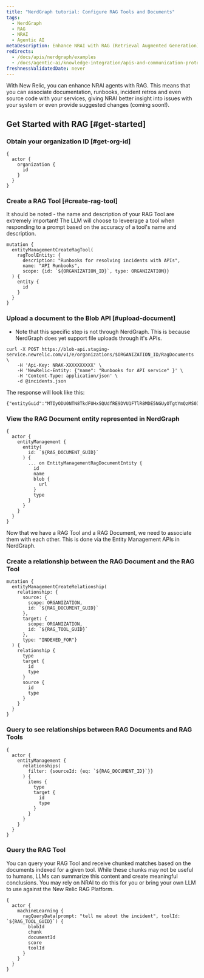 ```yaml
---
title: "NerdGraph tutorial: Configure RAG Tools and Documents"
tags:
  - NerdGraph
  - RAG
  - NRAI
  - Agentic AI
metaDescription: Enhance NRAI with RAG (Retrieval Augmented Generation)
redirects:
  - /docs/apis/nerdgraph/examples
  - /docs/agentic-ai/knowledge-integration/apis-and-communication-protocol
freshnessValidatedDate: never
---
```


With New Relic, you can enhance NRAI agents with RAG. This means that you can associate documentation, runbooks, incident retros and even source code with your services, giving NRAI better insight into issues with your system or even provide suggested changes (coming soon!).

## Get Started with RAG [#get-started]

### Obtain your organization ID [#get-org-id]
```
{
  actor {
    organization {
      id
    }
  }
}
```

### Create a RAG Tool [#create-rag-tool]

It should be noted - the name and description of your RAG Tool are extremely important! The LLM will choose to leveerage a tool when responding to a prompt based on the accuracy of a tool's name and description.

```
mutation {
  entityManagementCreateRagTool(
    ragToolEntity: {
      description: "Runbooks for resolving incidents with APIs",
      name: "API Runbooks",
      scope: {id: `${ORGANIZATION_ID}`, type: ORGANIZATION}}
  ) {
    entity {
      id
    }
  }
}
```

### Upload a document to the Blob API [#upload-document]

* Note that this specific step is not through NerdGraph. This is because NerdGraph does yet support file uploads through it's APIs.

```
curl -X POST https://blob-api.staging-service.newrelic.com/v1/e/organizations/$ORGANIZATION_ID/RagDocuments \
    -H 'Api-Key: NRAK-XXXXXXXXXX' \
    -H 'NewRelic-Entity: {"name": "Runbooks for API service" }' \
    -H 'Content-Type: application/json' \
    -d @incidents.json
```

The response will look like this:

```
{"entityGuid":"MTIyODU0NTN8TkdFUHxSQUdfRE9DVU1FTlR8MDE5NGUyOTgtYmQzMS03NzA4LWI3NzItYzQ4MTZlYjNhYThk","blobVersionEntity":null}
```

### View the RAG Document entity represented in NerdGraph

```
{
  actor {
    entityManagement {
      entity(
        id: `${RAG_DOCUMENT_GUID}`
      ) {
        ... on EntityManagementRagDocumentEntity {
          id
          name
          blob {
            url
          }
          type
        }
      }
    }
  }
}
```

Now that we have a RAG Tool and a RAG Document, we need to associate them with each other. This is done via the Entity Management APIs in NerdGraph.

### Create a relationship between the RAG Document and the RAG Tool

```
mutation {
  entityManagementCreateRelationship(
    relationship: {
      source: {
        scope: ORGANIZATION,
        id: `${RAG_DOCUMENT_GUID}`
      },
      target: {
        scope: ORGANIZATION,
        id: `${RAG_TOOL_GUID}`
      },
      type: "INDEXED_FOR"}
  ) {
    relationship {
      type
      target {
        id
        type
      }
      source {
        id
        type
      }
    }
  }
}
```

### Query to see relationships between RAG Documents and RAG Tools

```
{
  actor {
    entityManagement {
      relationships(
        filter: {sourceId: {eq: `${RAG_DOCUMENT_ID}`}}
      ) {
        items {
          type
          target {
            id
            type
          }
        }
      }
    }
  }
}
```

### Query the RAG Tool

You can query your RAG Tool and receive chunked matches based on the documents indexed for a given tool. While these chunks may not be useful to humans, LLMs can summarize this content and create meaningful conclusions. You may rely on NRAI to do this for you or bring your own LLM to use against the New Relic RAG Platform.

```
{
  actor {
    machineLearning {
      ragQueryData(prompt: "tell me about the incident", toolId: `${RAG_TOOL_GUID}`) {
        blobId
        chunk
        documentId
        score
        toolId
      }
    }
  }
}
```